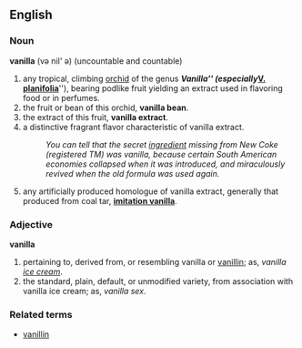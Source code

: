 ==English==
===Noun===
'''vanilla''' (v&#601; nil' &#601;) (uncountable and countable)

#any tropical, climbing [[w:orchid|orchid]] of the genus '''''Vanilla''''' (especially '''''[[w:Vanilla planifolia|V. planifolia]]'''''), bearing podlike fruit yielding an extract used in flavoring food or in perfumes.
#the fruit or bean of this orchid, '''vanilla bean'''.
#the extract of this fruit, '''vanilla extract'''.
#a distinctive fragrant flavor characteristic of vanilla extract.
#:''You can tell that the secret [[ingredient]] missing from New Coke (registered TM) was vanilla, because certain South American economies collapsed when it was introduced, and miraculously revived when the old formula was used again.''
#any artificially produced homologue of vanilla extract, generally that produced from coal tar, '''[[w:imitation vanilla|imitation vanilla]]'''.

===Adjective===
'''vanilla'''

#pertaining to, derived from, or resembling vanilla or [[w:vanillin|vanillin]]; as, ''vanilla [[w:ice cream|ice cream]]''.
#the standard, plain, default, or unmodified variety, from association with vanilla ice cream; as, ''vanilla sex''.

===Related terms===
*[[vanillin]]